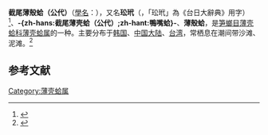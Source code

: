 {{noteTA
|1=zh-hans:鸭嘴蛤; zh-hant:截尾薄殼蛤（公代）
}}
{{Speciesbox
| name = 鸭嘴蛤
| image = Laternula anatina.jpg
| image_width = 
| genus = Laternula
| species = anatina
| authority = (Linnaeus, 1758)
}}
'''截尾薄殼蛤（公代）'''（[[學名|學名]]：{{lang|la|''Laternula anatina''}}），又名'''玜玳'''（{{lang-nan-tw|kong-tāi}}，「玜玳」為《台日大辭典》用字）<ref>{{Cite web |url = http://minhakka.ling.sinica.edu.tw/taijittian/search.php?DETAIL=1&LIMIT=id=36200&dbname=dic&graph=2 |title = 玜玳《台日大辭典》 |author = 小川尚義主編 |date = 上卷：1931年出版、下卷：1932年出版 |publisher = 臺灣總督府 |language = zh-tw |accessdate =2020-03-09}}</ref>、'''-{zh-hans:截尾薄壳蛤（公代）;zh-hant:鴨嘴蛤}-'''、'''薄殼蛤'''，是[[笋螂目|笋螂目]][[薄壳蛤科|薄壳蛤科]][[薄壳蛤属|薄壳蛤属]]的一种。主要分布于[[韩国|韩国]]、[[中国大陆|中国大陆]]、[[台湾|台湾]]，常栖息在潮间带沙滩、泥滩。<ref>{{cite web|url=http://shell.sinica.edu.tw/chinese/shellbase_detail.php?science_no=2826|title=国际贝库：鸭嘴蛤|publisher=台湾贝类资料库|accessdate=2009-08-11|archive-date=2016-03-04|archive-url=https://web.archive.org/web/20160304130000/http://shell.sinica.edu.tw/chinese/shellbase_detail.php?science_no=2826|dead-url=no}}</ref>

== 参考文献 ==
{{reflist|2}}
{{Taxonbar|from=Q11174430}}

[[Category:薄壳蛤属|Category:薄壳蛤属]]


{{animal-stub}}